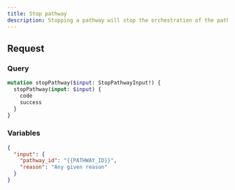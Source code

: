 ```yaml
---
title: Stop pathway
description: Stopping a pathway will stop the orchestration of the pathway
---
```


## Request

### Query

```graphql
mutation stopPathway($input: StopPathwayInput!) {
  stopPathway(input: $input) {
    code
    success
  }
}
```

### Variables

```json
{
  "input": {
    "pathway_id": "{{PATHWAY_ID}}",
    "reason": "Any given reason"
  }
}
```
